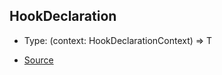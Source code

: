 ## HookDeclaration

- Type: (context: HookDeclarationContext) => T

- [Source](https://github.com/Androz2091/discord-player/blob/72b264e/packages/discord-player/src/hooks/common.ts#L22)